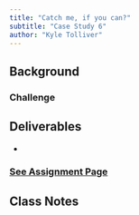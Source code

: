```yaml
---
title: "Catch me, if you can?"
subtitle: "Case Study 6"
author: "Kyle Tolliver"
---
```


## Background



### Challenge



## Deliverables

* 

### [See Assignment Page](./assign.html)

## Class Notes

